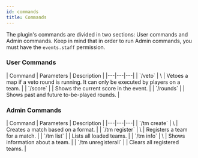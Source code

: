 ```yaml
---
id: commands
title: Commands
---
```


The plugin's commands are divided in two sections: User commands and Admin commands. 
Keep in mind that in order to run Admin commands, you must have the `events.staff` permission.

### User Commands

<div className="table-container">
  | Command | Parameters | Description |
  |---|---|---|
  | `/veto` | \<number\> | Vetoes a map if a veto round is running. It can only be executed by players on a team. |
  | `/score` |  | Shows the current score in the event. |
  | `/rounds` |  | Shows past and future to-be-played rounds. |
</div>

### Admin Commands

<div className="table-container">
  | Command | Parameters | Description |
  |---|---|---|
  | `/tm create` | \<format\> | Creates a match based on a format. |
  | `/tm register` | \<team\> | Registers a team for a match. |
  | `/tm list` |  | Lists all loaded teams. |
  | `/tm info` | \<team\> | Shows information about a team. |
  | `/tm unregisterall` |  | Clears all registered teams. |
</div>

